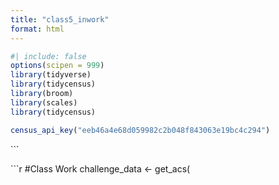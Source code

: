 ```yaml
---
title: "class5_inwork"
format: html
---
```


```r
#| include: false
options(scipen = 999)
library(tidyverse)
library(tidycensus)
library(broom)
library(scales)
library(tidycensus)

census_api_key("eeb46a4e68d059982c2b048f843063e19bc4c294")
```
```


```r
#Class Work 
challenge_data <- get_acs(

